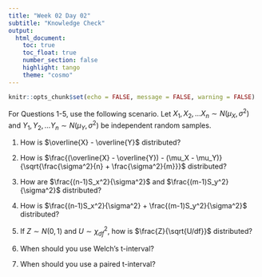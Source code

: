 ```yaml
---
title: "Week 02 Day 02"
subtitle: "Knowledge Check"
output: 
  html_document:
    toc: true
    toc_float: true
    number_section: false
    highlight: tango
    theme: "cosmo"
---
```


```r
knitr::opts_chunk$set(echo = FALSE, message = FALSE, warning = FALSE)
```

For Questions 1-5, use the following scenario. Let $X_1, X_2, \dots X_n \sim N(\mu_X, \sigma^2)$ and $Y_1, Y_2, \dots Y_n \sim N(\mu_Y, \sigma^2)$ be independent random samples.

1. How is $\overline{X} - \overline{Y}$ distributed?
1. How is $\frac{(\overline{X} - \overline{Y}) - (\mu_X - \mu_Y)}{\sqrt{\frac{\sigma^2}{n} + \frac{\sigma^2}{m}}}$ distributed?
1. How are $\frac{(n-1)S_x^2}{\sigma^2}$  and $\frac{(m-1)S_y^2}{\sigma^2}$ distributed?
1. How is $\frac{(n-1)S_x^2}{\sigma^2} + \frac{(m-1)S_y^2}{\sigma^2}$ distributed?
1. If $Z \sim N(0,1)$ and $U \sim \chi^2_{df}$, how is $\frac{Z}{\sqrt{U/df}}$ distributed? 

1. When should you use Welch's t-interval? 
1. When should you use a paired t-interval?